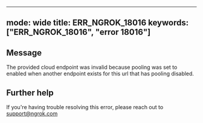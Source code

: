 
---
mode: wide
title: ERR_NGROK_18016
keywords: ["ERR_NGROK_18016", "error 18016"]
---

## Message
The provided cloud endpoint was invalid because pooling was set to enabled when another endpoint exists for this url that has pooling disabled.




## Further help
If you're having trouble resolving this error, please reach out to [support@ngrok.com](mailto:support@ngrok.com?subject=Help%20with%20ERR_NGROK_18016)

